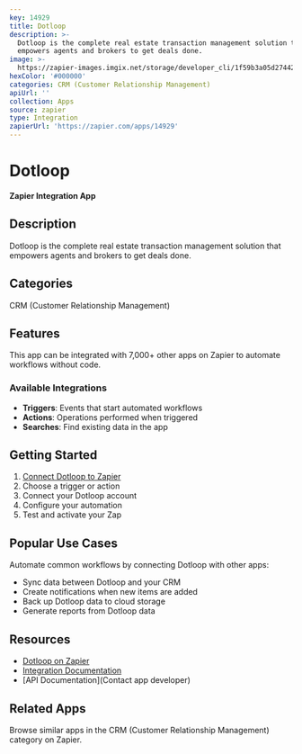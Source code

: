 ```yaml
---
key: 14929
title: Dotloop
description: >-
  Dotloop is the complete real estate transaction management solution that
  empowers agents and brokers to get deals done.
image: >-
  https://zapier-images.imgix.net/storage/developer_cli/1f59b3a05d2744244af23d6e6ca4f590.png?auto=format%2Ccompress&ixlib=python-3.0.0&q=50
hexColor: '#000000'
categories: CRM (Customer Relationship Management)
apiUrl: ''
collection: Apps
source: zapier
type: Integration
zapierUrl: 'https://zapier.com/apps/14929'
---
```

# Dotloop

**Zapier Integration App**

## Description

Dotloop is the complete real estate transaction management solution that empowers agents and brokers to get deals done.

## Categories

CRM (Customer Relationship Management)

## Features

This app can be integrated with 7,000+ other apps on Zapier to automate workflows without code.

### Available Integrations

- **Triggers**: Events that start automated workflows
- **Actions**: Operations performed when triggered
- **Searches**: Find existing data in the app

## Getting Started

1. [Connect Dotloop to Zapier](https://zapier.com/apps/14929)
2. Choose a trigger or action
3. Connect your Dotloop account
4. Configure your automation
5. Test and activate your Zap

## Popular Use Cases

Automate common workflows by connecting Dotloop with other apps:

- Sync data between Dotloop and your CRM
- Create notifications when new items are added
- Back up Dotloop data to cloud storage
- Generate reports from Dotloop data

## Resources

- [Dotloop on Zapier](https://zapier.com/apps/14929)
- [Integration Documentation](https://zapier.com/apps/14929/integrations)
- [API Documentation](Contact app developer)

## Related Apps

Browse similar apps in the CRM (Customer Relationship Management) category on Zapier.
